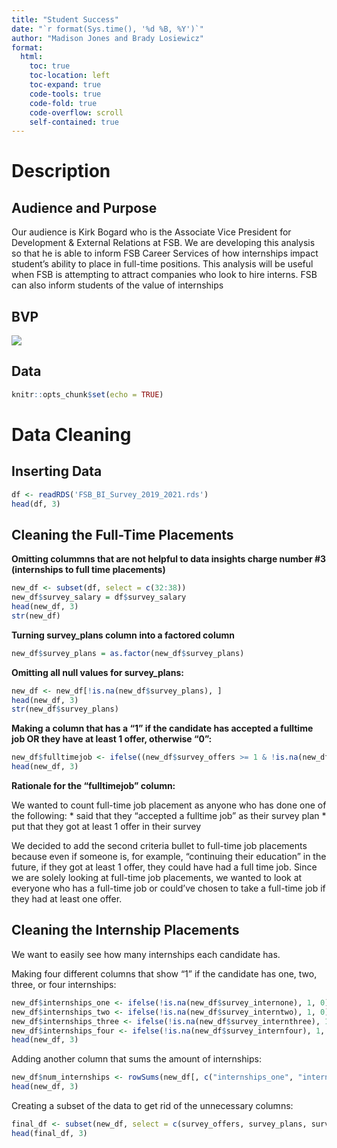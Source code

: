 ---
title: "Student Success"
date: "`r format(Sys.time(), '%d %B, %Y')`"
author: "Madison Jones and Brady Losiewicz"
format: 
  html:
    toc: true
    toc-location: left
    toc-expand: true
    code-tools: true 
    code-fold: true
    code-overflow: scroll
    self-contained: true
---

# **Description**

## Audience and Purpose

Our audience is Kirk Bogard who is the Associate Vice President for Development & External Relations at FSB. We are developing this analysis so that he is able to inform FSB Career Services of how internships impact student's ability to place in full-time positions. This analysis will be useful when FSB is attempting to attract companies who look to hire interns. FSB can also inform students of the value of internships

## BVP

![](images/BVP Student Success.png)

## Data

```{r setup, include=FALSE}
knitr::opts_chunk$set(echo = TRUE)
```

# **Data Cleaning**

## Inserting Data

```{r}
df <- readRDS('FSB_BI_Survey_2019_2021.rds')
head(df, 3)
```

## Cleaning the Full-Time Placements

**Omitting colummns that are not helpful to data insights charge number #3 (internships to full time placements)**

```{r}
new_df <- subset(df, select = c(32:38))
new_df$survey_salary = df$survey_salary
head(new_df, 3)
str(new_df)
```

**Turning survey_plans column into a factored column**

```{r}
new_df$survey_plans = as.factor(new_df$survey_plans)
```

**Omitting all null values for survey_plans:**

```{r}
new_df <- new_df[!is.na(new_df$survey_plans), ]
head(new_df, 3)
str(new_df$survey_plans)
```

**Making a column that has a "1" if the candidate has accepted a fulltime job OR they have at least 1 offer, otherwise "0":**

```{r}
new_df$fulltimejob <- ifelse((new_df$survey_offers >= 1 & !is.na(new_df$survey_offers) ) | new_df$survey_plans == "accepted fulltime job", 1, 0)
head(new_df, 3)
```

**Rationale for the "fulltimejob" column:**

We wanted to count full-time job placement as anyone who has done one of the following: \* said that they "accepted a fulltime job" as their survey plan \* put that they got at least 1 offer in their survey

We decided to add the second criteria bullet to full-time job placements because even if someone is, for example, "continuing their education" in the future, if they got at least 1 offer, they could have had a full time job. Since we are solely looking at full-time job placements, we wanted to look at everyone who has a full-time job or could've chosen to take a full-time job if they had at least one offer.

## Cleaning the Internship Placements

We want to easily see how many internships each candidate has.

Making four different columns that show "1" if the candidate has one, two, three, or four internships:

```{r}
new_df$internships_one <- ifelse(!is.na(new_df$survey_internone), 1, 0)
new_df$internships_two <- ifelse(!is.na(new_df$survey_interntwo), 1, 0)
new_df$internships_three <- ifelse(!is.na(new_df$survey_internthree), 1, 0)
new_df$internships_four <- ifelse(!is.na(new_df$survey_internfour), 1, 0)
head(new_df, 3)
```

Adding another column that sums the amount of internships:

```{r}
new_df$num_internships <- rowSums(new_df[, c("internships_one", "internships_two", "internships_three", "internships_four")])
head(new_df, 3)
```

Creating a subset of the data to get rid of the unnecessary columns:

```{r}
final_df <- subset(new_df, select = c(survey_offers, survey_plans, survey_salary, fulltimejob, num_internships))
head(final_df, 3)
```
